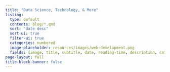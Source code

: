 ```yaml
---
title: "Data Science, Technology, & More"
listing:
  type: default
  contents: blog/*.qmd
  sort: "date desc"
  sort-ui: true
  filter-ui: true
  categories: numbered
  image-placeholder: resources/images/web-development.png
  fields: [image, title, subtitle, date, reading-time, description, categories]
page-layout: full
title-block-banner: false
---
```

